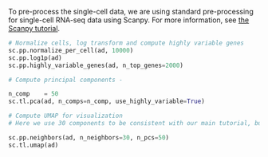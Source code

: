[//]: # (This file runs standard preprocessing steps with scanpy)


To pre-process the single-cell data, we are using standard pre-processing for single-cell RNA-seq data using Scanpy. For more information, see [the Scanpy tutorial](https://scanpy-tutorials.readthedocs.io/en/latest/pbmc3k.html).

```python
# Normalize cells, log transform and compute highly variable genes
sc.pp.normalize_per_cell(ad, 10000)
sc.pp.log1p(ad)
sc.pp.highly_variable_genes(ad, n_top_genes=2000)
```

```python
# Compute principal components - 

n_comp    = 50
sc.tl.pca(ad, n_comps=n_comp, use_highly_variable=True)

# Compute UMAP for visualization
# Here we use 30 components to be consistent with our main tutorial, but fill free to explore other number of principal components to use 

sc.pp.neighbors(ad, n_neighbors=30, n_pcs=50)
sc.tl.umap(ad)
```